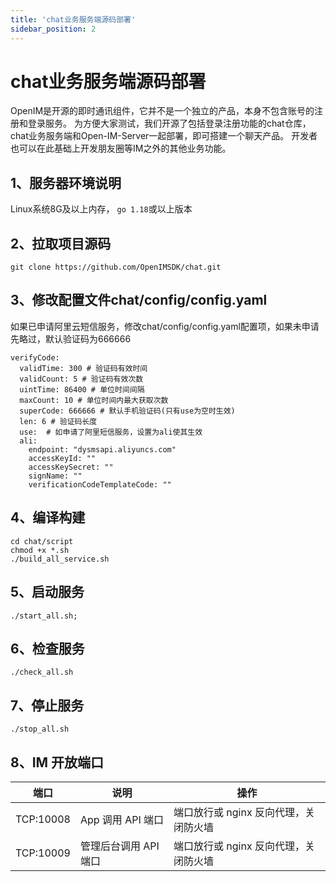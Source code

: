 ```yaml
---
title: 'chat业务服务端源码部署'
sidebar_position: 2
---
```


# chat业务服务端源码部署



OpenIM是开源的即时通讯组件，它并不是一个独立的产品，本身不包含账号的注册和登录服务。
为方便大家测试，我们开源了包括登录注册功能的chat仓库，chat业务服务端和Open-IM-Server一起部署，即可搭建一个聊天产品。
开发者也可以在此基础上开发朋友圈等IM之外的其他业务功能。


## 1、服务器环境说明
Linux系统8G及以上内存，
`go 1.18`或以上版本


## 2、拉取项目源码

```
git clone https://github.com/OpenIMSDK/chat.git
```

## 3、修改配置文件chat/config/config.yaml


如果已申请阿里云短信服务，修改chat/config/config.yaml配置项，如果未申请先略过，默认验证码为666666

```
verifyCode:
  validTime: 300 # 验证码有效时间
  validCount: 5 # 验证码有效次数
  uintTime: 86400 # 单位时间间隔
  maxCount: 10 # 单位时间内最大获取次数
  superCode: 666666 # 默认手机验证码(只有use为空时生效)
  len: 6 # 验证码长度
  use:  # 如申请了阿里短信服务，设置为ali使其生效
  ali:
    endpoint: "dysmsapi.aliyuncs.com"
    accessKeyId: ""
    accessKeySecret: ""
    signName: ""
    verificationCodeTemplateCode: ""

```




## 4、编译构建

```
cd chat/script
chmod +x *.sh
./build_all_service.sh
```


## 5、启动服务
```
./start_all.sh; 
```

## 6、检查服务

```
./check_all.sh
```

## 7、停止服务
```
./stop_all.sh
```




## 8、IM 开放端口

| 端口      | 说明                  | 操作                                  |
| --------- | --------------------- | ------------------------------------- |
| TCP:10008 | App 调用 API 端口     | 端口放行或 nginx 反向代理，关闭防火墙 |
| TCP:10009 | 管理后台调用 API 端口 | 端口放行或 nginx 反向代理，关闭防火墙 |

	